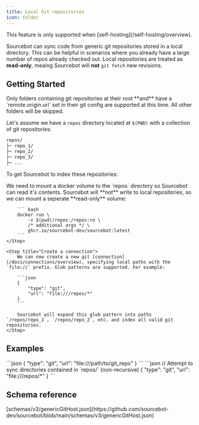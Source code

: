 ```yaml
---
title: Local Git repositories
icon: folder
---
```



<Note>
This feature is only supported when [self-hosting](/self-hosting/overview).
</Note>

Sourcebot can sync code from generic git repositories stored in a local directory. This can be helpful in scenarios where you already have a large number of repos already checked out. Local repositories are treated as **read-only**, meaing Sourcebot will **not** `git fetch` new revisions.

## Getting Started

<Warning>
Only folders containing git repositories at their root **and** have a `remote.origin.url` set in their git config are supported at this time. All other folders will be skipped.
</Warning>

Let's assume we have a `repos` directory located at `$(PWD)` with a collection of git repositories:

```sh
repos/
├─ repo_1/
├─ repo_2/
├─ repo_3/
├─ ...
```

To get Sourcebot to index these repositories:

<Steps>
    <Step title="Mount a volume">
        We need to mount a docker volume to the `repos` directory so Sourcebot can read it's contents. Sourcebot will **not** write to local repositories, so we can mount a seperate **read-only** volume:

        ``` bash
        docker run \
            -v $(pwd)/repos:/repos:ro \
            /* additional args */ \
            ghcr.io/sourcebot-dev/sourcebot:latest
        ```
    </Step>

    <Step title="Create a connection">
        We can now create a new git [connection](/docs/connections/overview), specifying local paths with the `file://` prefix. Glob patterns are supported. For example: 

        ```json
        {
            "type": "git",
            "url": "file:///repos/*"
        }
        ```

        Sourcebot will expand this glob pattern into paths `/repos/repo_1`, `/repos/repo_2`, etc. and index all valid git repositories.
    </Step>
</Steps>

## Examples


<AccordionGroup>
    <Accordion title="Sync individual repo">
        ```json
        {
            "type": "git",
            "url": "file:///path/to/git_repo"
        }
        ```
    </Accordion>
    <Accordion title="Sync multiple repos using glob patterns">
        ```json
        // Attempt to sync directories contained in `repos/` (non-recursive)
        {
            "type": "git",
            "url": "file:///repos/*"
        }
        ```
    </Accordion>
</AccordionGroup>

## Schema reference

<Accordion title="Reference">
[schemas/v3/genericGitHost.json](https://github.com/sourcebot-dev/sourcebot/blob/main/schemas/v3/genericGitHost.json)

<GenericGitHost />

</Accordion>